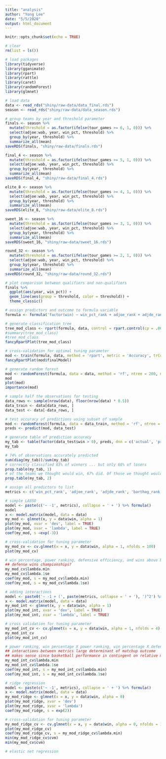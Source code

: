 ```yaml
---
title: "analysis"
author: "Yong Lee"
date: "5/5/2020"
output: html_document
---
```


```r
knitr::opts_chunk$set(echo = TRUE)

# clear
rm(list = ls())

# load packages 
library(tidyverse)
library(gganimate)
library(rpart)
library(rattle)
library(caret)
library(randomForest)
library(glmnet)

# load data
data <- read_rds("shiny/raw-data/data_final.rds")
season <- read_rds("shiny/raw-data/data_season.rds")
```

```r
# group teams by year and threshold parameter
finals <- season %>% 
  mutate(threshold = as.factor(ifelse(tour_games >= 6, 1, 0))) %>% 
  select(adjoe:wab, year, win_pct, threshold) %>% 
  group_by(year, threshold) %>% 
  summarize_all(mean) 
saveRDS(finals, "shiny/raw-data/finals.rds")

final_4 <- season %>% 
  mutate(threshold = as.factor(ifelse(tour_games >= 5, 1, 0))) %>% 
  select(adjoe:wab, year, win_pct, threshold) %>% 
  group_by(year, threshold) %>% 
  summarize_all(mean)
saveRDS(final_4, "shiny/raw-data/final_4.rds")

elite_8 <- season %>% 
  mutate(threshold = as.factor(ifelse(tour_games >= 4, 1, 0))) %>% 
  select(adjoe:wab, year, win_pct, threshold) %>% 
  group_by(year, threshold) %>% 
  summarize_all(mean)
saveRDS(elite_8, "shiny/raw-data/elite_8.rds")

sweet_16 <- season %>% 
  mutate(threshold = as.factor(ifelse(tour_games >= 3, 1, 0))) %>% 
  select(adjoe:wab, year, win_pct, threshold) %>% 
  group_by(year, threshold) %>% 
  summarize_all(mean)
saveRDS(sweet_16, "shiny/raw-data/sweet_16.rds")

round_32 <- season %>% 
  mutate(threshold = as.factor(ifelse(tour_games >= 2, 1, 0))) %>% 
  select(adjoe:wab, year, win_pct, threshold) %>% 
  group_by(year, threshold) %>% 
  summarize_all(mean)
saveRDS(round_32, "shiny/raw-data/round_32.rds")

# plot comparison between qualifiers and non-qualifiers
finals %>% 
  ggplot(aes(year, win_pct)) + 
  geom_line(aes(group = threshold, color = threshold)) +
  theme_classic()
```

```r
# assign predictors and outcome to formula variable
formula <- formula('factor(win) ~ win_pct_rank + adjoe_rank + adjde_rank + barthag_rank + efg_o_rank + efg_d_rank + tor_rank + tord_rank + orb_rank + drb_rank + ftr_rank + ftrd_rank + twop_o_rank + twop_d_rank + threep_o_rank + threep_d_rank + adj_t_rank + wab_rank + win_pct_rank_opp + adjoe_rank_opp + adjde_rank_opp + barthag_rank_opp + efg_o_rank_opp + efg_d_rank_opp + tor_rank_opp + tord_rank_opp + orb_rank_opp + drb_rank_opp + ftr_rank_opp + ftrd_rank_opp + twop_o_rank_opp + twop_d_rank_opp + threep_o_rank_opp + threep_d_rank_opp + adj_t_rank_opp + wab_rank_opp')

# generate classification tree
tree_mod_class <- rpart(formula, data, control = rpart.control(cp = .063))
#summary(tree_mod_class)
#tree_mod_class
fancyRpartPlot(tree_mod_class)

# cross-validation for optimal tuning parameter
mod <- train(formula, data, method = 'rpart', metric = 'Accuracy', trControl = trainControl(method = "repeatedcv", repeats = 10, number = 20), na.action = na.omit)
fancyRpartPlot(mod$finalModel)
```

```r
# generate random forest
mod <- randomForest(formula, data = data, method = 'rf', ntree = 200, na.action = na.omit)
mod
plot(mod)
importance(mod)

# sample half the observations for testing
data_rows <- sample(nrow(data), floor(nrow(data) * 0.5))
data_train <- data[data_rows, ]
data_test <- data[-data_rows, ]

# test accuracy of predictions using subset of sample
mod <- randomForest(formula, data = data_train, method = 'rf', ntree = 200, na.action = na.omit)
preds <- predict(mod, data_test)

# generate table of prediction accuracy
my_tab <- table(factor(data_test$win > 0), preds, dnn = c('actual', 'predicted'))
my_tab

# 74% of observations accurately predicted
sum(diag(my_tab))/sum(my_tab)
# correctly classified 83% of winners ... but only 66% of losers
prop.table(my_tab, 1)
# of the teams we thought would win, 67% did. Of those we thought would be lose, 80% did
prop.table(my_tab, 2) 
```

```r
# assign all predictors to list
metrics <- c('win_pct_rank', 'adjoe_rank', 'adjde_rank', 'barthag_rank', 'efg_o_rank', 'efg_d_rank', 'tor_rank', 'tord_rank', 'orb_rank', 'drb_rank', 'ftr_rank', 'ftrd_rank', 'twop_o_rank', 'twop_d_rank', 'threep_o_rank', 'threep_d_rank', 'adj_t_rank', 'wab_rank', 'win_pct_rank_opp', 'adjoe_rank_opp', 'adjde_rank_opp', 'barthag_rank_opp', 'efg_o_rank_opp', 'efg_d_rank_opp', 'tor_rank_opp', 'tord_rank_opp', 'orb_rank_opp', 'drb_rank_opp', 'ftr_rank_opp', 'ftrd_rank_opp', 'twop_o_rank_opp', 'twop_d_rank_opp', 'threep_o_rank_opp', 'threep_d_rank_opp', 'adj_t_rank_opp', 'wab_rank_opp')

# simple LASSO
model <- paste(c('~ -1', metrics), collapse = ' + ') %>% formula()
model
x <- model.matrix(model, data = data)
my_mod <- glmnet(x, y = data$win, alpha = 1)
plot(my_mod, xvar = 'dev', label = TRUE)
plot(my_mod, xvar = 'lambda', label = TRUE) 
coef(my_mod, s =exp(-3)) 

# cross-validation for tuning parameter
my_mod_cv <- cv.glmnet(x = x, y = data$win, alpha = 1, nfolds = 100)
plot(my_mod_cv)

# win percentage, power ranking, defensive efficiency, and wins above bubble most leveraged predictors
## defense wins championships?
my_mod_cv$lambda.min
my_mod_cv$lambda.1se 
coef(my_mod, s = my_mod_cv$lambda.min)
coef(my_mod, s = my_mod_cv$lambda.1se)

# adding interactions
model <- paste0('~ -1 + (', paste(metrics, collapse = ' + '), ')^2') %>% formula()
x <- model.matrix(model, data = data)
my_mod_int <- glmnet(x, y = data$win, alpha = 1)
plot(my_mod_int, xvar = 'dev', label = TRUE)
plot(my_mod_int, xvar = 'lambda', label = TRUE)

# cross validation for tuning parameter
my_mod_int_cv <- cv.glmnet(x = x, y = data$win, alpha = 1, nfolds = 4)
my_mod_int_cv
plot(my_mod_int_cv)

# power ranking, win percentage X power ranking, win percentage X defensive rebounding, offensive efficiency X defensive efficiency, defensive efficiency X free throw rate, defensive efficiency X tempo, power ranking X wins above bubble, free throw rate X defensive efficiency, two-point percentage X wins above bubble, tempo X defensive efficiency most leveraged predictors
## interactions between metrics large determinant of matchup outcome
## makes sense since basketball performance in contingent on relative matchups and adjustment to opponent
my_mod_int_cv$lambda.min
my_mod_int_cv$lambda.1se
coef(my_mod_int, s = my_mod_int_cv$lambda.min)
coef(my_mod_int, s = my_mod_int_cv$lambda.1se)

# ridge regression
model <- paste(c('~ -1', metrics), collapse = ' + ') %>% formula()
x <- model.matrix(model, data = data)
my_mod_ridge <- glmnet(x = x, y = data$win, alpha = 0)
plot(my_mod_ridge, xvar = 'dev')
plot(my_mod_ridge, xvar = 'lambda')
coef(my_mod_ridge, s = exp(2))

# cross-validation for tuning parameter
my_mod_ridge_cv <- cv.glmnet(x = x, y = data$win, alpha = 0, nfolds = 100)
plot(my_mod_ridge_cv)
coef(my_mod_ridge_cv, s = my_mod_ridge_cv$lambda.min)
min(my_mod_ridge_cv$cvm)
min(my_mod_cv$cvm)

# elastic net regression

```